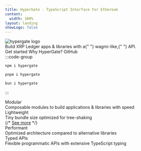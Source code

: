 ```yaml
---
title: HyperGate · TypeScript Interface for Ethereum
content:
  width: 100%
layout: landing
showLogo: false
---
```



<div className="max-w-[1120px] mx-auto vp-doc relative px-[24px] mb-[96px] mt-[32px] md:px-0 md:mb-[64px]">
	<div className="pt-[48px] max-sm:pt-0">
		<div className="max-sm:px-0 flex justify-between z-0 max-md:justify-center">
			<div className="space-y-8 max-w-[400px] flex flex-col items-start max-md:items-center">
				<img
					className="h-[72px] dark:invert-[1] max-sm:h-[60px]"
					src="/logo-light-hug.svg"
					alt="hypergate logo"
				/>
				<div className="font-regular text-[21px] max-sm:text-[18px] text-[#919193] max-md:text-center">
					Build XRP Ledger apps & libraries with a{" "}
					<span className="text-black dark:text-white">wagmi-like</span>,{" "}
					API.
				</div>
				<div className="flex justify-center space-x-2">
					<HomePage.Button href="/docs/getting-started" variant="accent">Get started</HomePage.Button>
          <HomePage.Button href="/docs/introduction">Why HyperGate?</HomePage.Button>
					<HomePage.Button href="https://github.com/pr1mer-tech/hypergate">
						GitHub
					</HomePage.Button>
				</div>
			</div>
			<div className="flex flex-col justify-between w-[440px] space-y-10 max-lg:w-[300px] max-md:hidden">
				<div id="home-install" className="h-full">
:::code-group

  ```bash [npm]
  npm i hypergate
  ```

  ```bash [pnpm]
  pnpm i hypergate
  ```

  ```bash [bun]
  bun i hypergate
  ```

  :::
				</div>
			</div>
		</div>
		<div className="flex justify-between flex-wrap mt-16 max-sm:hidden">
			<div className="pr-2 w-1/4 max-lg:pb-3 max-sm:px-0 max-lg:w-1/2 max-sm:w-full z-0">
				<div className="relative w-full h-[168px] max-lg:h-[142px] overflow-hidden">
					<div className="border-black dark:border-white border border-solid border-opacity-10 dark:border-opacity-10 rounded-lg h-full px-5 py-6 absolute z-10 flex flex-col justify-between w-full">
						<div className="text-xl font-medium text-black dark:text-white">
							Modular
						</div>
						<div className="text-[17px] text-[#919193]">
							Composable modules to build applications & libraries with speed
						</div>
					</div>
					<div className="absolute left-0 right-0 top-0 bottom-0 dark:bg-[#313136] opacity-20 z-0" />
					<div className="absolute left-0 right-0 top-0 bottom-0 backdrop-filter backdrop-blur-[2px] z-0" />
				</div>
			</div>
			<div className="pl-2 pr-2 max-sm:px-0 max-lg:pb-3 max-lg:pr-0 w-1/4 max-lg:w-1/2 max-sm:w-full z-0">
				<div className="relative w-full h-[168px] max-lg:h-[142px]">
					<div className="border-black dark:border-white border border-solid border-opacity-10 dark:border-opacity-10 rounded-lg h-full px-5 py-6 absolute z-10 flex flex-col justify-between w-full">
						<div className="text-xl font-medium text-black dark:text-white">
							Lightweight
						</div>
						<div>
							<div className="text-[17px] text-[#919193]">
								Tiny bundle size optimized for tree-shaking
							</div>
							{/* <a href="/docs/introduction#bundle-size" className="text-[17px]">See more</a> */}
						</div>
					</div>
					<div className="absolute left-0 right-0 top-0 bottom-0 dark:bg-[#313136] opacity-20 z-0" />
					<div className="absolute left-0 right-0 top-0 bottom-0 backdrop-filter backdrop-blur-[2px] z-0" />
				</div>
			</div>
			<div className="pl-2 pr-2 max-lg:pb-3 max-sm:px-0 max-lg:pl-0 w-1/4 max-lg:w-1/2 max-sm:w-full z-0">
				<div className="relative w-full h-[168px] max-lg:h-[142px]">
					<div className="border-black dark:border-white border border-solid border-opacity-10 dark:border-opacity-10 rounded-lg h-full px-5 py-6 absolute z-10 flex flex-col justify-between w-full">
						<div className="text-xl font-medium text-black dark:text-white">
							Performant
						</div>
						<div className="text-[17px] text-[#919193]">
							Optimized architecture compared to alternative libraries
						</div>
					</div>
					<div className="absolute left-0 right-0 top-0 bottom-0 dark:bg-[#313136] opacity-20 z-0" />
					<div className="absolute left-0 right-0 top-0 bottom-0 backdrop-filter backdrop-blur-[2px] z-0" />
				</div>
			</div>
			<div className="pl-2 w-1/4 max-sm:px-0 max-lg:w-1/2 max-sm:w-full z-0">
				<div className="relative w-full h-[168px] max-lg:h-[142px]">
					<div className="border-black dark:border-white border border-solid border-opacity-10 dark:border-opacity-10 rounded-lg h-full px-5 py-6 absolute z-10 flex flex-col justify-between w-full">
						<div className="text-xl font-medium text-black dark:text-white">
							Typed APIs
						</div>
						<div className="text-[17px] text-[#919193]">
							Flexible programmatic APIs with extensive TypeScript typing
						</div>
					</div>
					<div className="absolute left-0 right-0 top-0 bottom-0 dark:bg-[#313136] opacity-20 z-0" />
					<div className="absolute left-0 right-0 top-0 bottom-0 backdrop-filter backdrop-blur-[2px] z-0" />
				</div>
			</div>
		</div>
	</div>
</div>